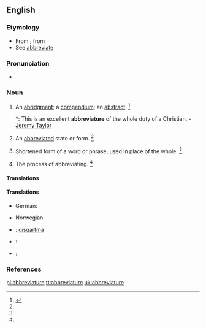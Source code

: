 ==English==

===Etymology===
* From {{etyl|ML.}} {{term|abbreviatura|lang=la}}, from {{etyl|LL.}} {{term|abbrevio||to shorten|lang=la}}
* See [[abbreviate]]

===Pronunciation===
* {{a|GenAm}} {{IPA|/əˈbɹi.vi.əˌt͡ʃʊɹ/}}

===Noun===
{{en-noun}}

# An [[abridgment]]; a [[compendium]]; an [[abstract]]. {{defdate|First attested in the late 16<sup>th</sup> century.}}<ref name=SOED>{{reference-book | last =| first = | authorlink =  | coauthors =  | editor =Brown, Lesley  | others =  | title = The Shorter Oxford English Dictionary | origdate =  | origyear = 1933| origmonth =  | url =  | format =  | accessdate =  | accessyear =  | accessmonth =  | edition = 5th | date =  | year =2003| month =  | publisher =Oxford University Press  | location =Oxford, UK | language =  | id =  | doi = | isbn =978-0-19-860575-7 | lccn = | ol = | pages =3| chapter =  | chapterurl =  | quote =}}</ref>
#*: This is an excellent '''abbreviature''' of the whole duty of a Christian. - [[w:Jeremy Taylor|Jeremy Taylor]]
# {{obsolete}} An [[abbreviated]] state or form. {{defdate|Attested from the early 17<sup>th</sup> century until the mid 17<sup>th</sup> century.}}<ref name=SOED/>
# Shortened form of a word or phrase, used in place of the whole. {{defdate|First attested in the mid 17<sup>th</sup> century.}}<ref name=SOED/>
# {{obsolete}} The process of abbreviating. {{defdate|Attested from the early 17<sup>th</sup> century until the late 17<sup>th</sup> century.}}<ref name=SOED/>

====Translations====

====Translations====
{{trans-top|abbreviation}}
* German: {{t|de|Abbreviatur|f}}
{{trans-mid}}
* Norwegian: {{t|no|abbreviatur|m}}
{{trans-bottom}}
{{trans-top|abridgement, compendium, abstract}}
{{trans-mid}}
{{trans-bottom}}

{{checktrans-top}}
<!-- meaning (1) or (2)? -->
* {{ttbc|crh}}: [[qısqartma]]
* {{ttbc|pt}}: {{t+|pt|abreviatura}}
* {{ttbc|es}}: {{t+|es|abreviatura}}
{{checktrans-bottom}}

===References===
<references/>

[[pl:abbreviature]]
[[tt:abbreviature]]
[[uk:abbreviature]]